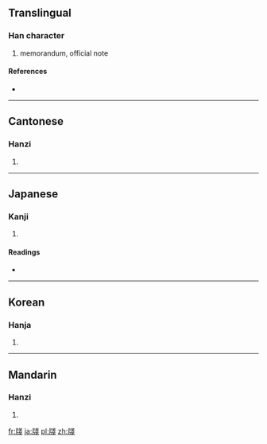 {{also|箋}}
==Translingual==

===Han character===
{{Han char|rn=91|rad=片|as=08|sn=12|four=2305<sub>3</sub>|canj=中中戈戈 (LLII), 中弓戈戈 (LNII), X中弓戈戈 (XLNII)}}

# memorandum, official note

====References====
* {{Han ref|kx=0693.280|dkj=19849|dj=1106.230|hdz=32016.260|uh=724B|ud=29259|bh=DA66|bd=55910}}

----

==Cantonese==

===Hanzi===
{{yue-hanzi|jyut=|y=jin1}}

# {{defn|lang=yue|sort=片08}}

----

==Japanese==

===Kanji===
{{ja-kanji|grade=|rs=片08}}

# {{defn|lang=ja|sort=片08}}

====Readings====
* {{ja-readings|on=[[せん]] (sen)|kun=[[ふだ]] (fuda)}}

----

==Korean==

===Hanja===
{{ko-hanja|hangeul=전|eumhun=|rv=jeon|mr=chŏn|y=cen}}

# {{defn|lang=ko|sort=片08}}

----

==Mandarin==

===Hanzi===
{{cmn-hanzi|pin=[[jiān]] ([[jian1]])|wg=chien<sup>1</sup>}}

# {{defn|lang=cmn|sort=片08}}

[[fr:牋]]
[[ja:牋]]
[[pl:牋]]
[[zh:牋]]